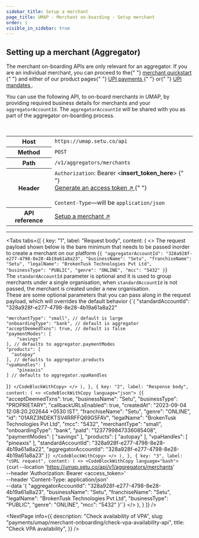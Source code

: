 ```yaml
---
sidebar_title: Setup a merchant
page_title: UMAP - Merchant on-boarding - Setup merchant
order: 1
visible_in_sidebar: true
---
```


## Setting up a merchant (Aggregator)

<Callout type="warning">
  The merchant on-boarding APIs are only relevant for an aggregator. If you are
  an individual merchant, you can proceed to the{" "}
  <a href="/payments/umap/quickstart" target="_self">
    merchant quickstart
  </a>{" "}
  and either of our product pages{" "}
  <a href="/payments/umap/payments" target="_self">
    UPI payments
  </a>{" "}
  or{" "}
  <a href="/payments/umap/mandates" target="_self">
    UPI mandates
  </a>
  .
</Callout>

<br />

You can use the following API, to on-board merchants in UMAP, by providing required business details for merchants and your `aggregatorAccountId`. The `aggregatorAccountId` will be shared with you as part of the aggregator on-boarding process.

<br />

<table>
  <tbody>
    <tr>
      <th>Host</th>
      <td>
        <code>https://umap.setu.co/api</code>
      </td>
    </tr>
    <tr>
      <th>Method</th>
      <td>
        <code>POST</code>
      </td>
    </tr>
    <tr>
      <th>Path</th>
      <td>
        <code>/v1/aggregators/merchants</code>
      </td>
    </tr>
    <tr>
      <th>Header</th>
      <td>
        <code>Authorization</code>: Bearer &lt;<b>insert_token_here</b>&gt;
        {" "}
        <br />
        <a href="/payments/umap/api-integration" target="_blank">
          Generate an access token ↗
        </a>{" "}
        <br />
        <br />
        <code>Content-Type</code>—will be <code>application/json</code>
      </td>
    </tr>
    <tr>
      <th>API reference</th>
      <td>
        <a
          href="/payments/umap/api-reference#/category~merchant/operation~merchant#createMerchantWrapper"
          target="_self"
        >
          Setup a merchant ↗
        </a>
      </td>
    </tr>
  </tbody>
</table>

<hr class="primary" />


<Tabs
   tabs={[
         {
            key: "1",
            label: "Request body",
            content: (
               <>
                  <Text>The request payload shown below is the bare minimum that needs to be passed inorder to create a merchant on our platform</Text>
                  <CodeBlockWithCopy language="json">
{`{
    "aggregatorAccountId": "328a928f-e277-4798-8e28-4b19a61a8a23",
    "businessName": "Setu",
    "franchiseName": "Setu",
    "legalName": "BrokenTusk Technologies Pvt Ltd",
    "businessType": "PUBLIC",
    "genre": "ONLINE",
    "mcc": "5432"
}`}
                </CodeBlockWithCopy>
                <br/>
                <Callout type="warning">
                    The <code>standardAccountId</code> parameter is optional and it is used to group merchants under a single organisation, when <code>standardAccountId</code> is not passed, the merchant is created under a new organisation.
                </Callout>
                <br/>
                <Text>These are some optional parameters that you can pass along in the request payload, which will overrides the default behavior</Text>
                <CodeBlockWithCopy language="json">
{`{
    "standardAccountId": "328a928f-e277-4798-8e28-4b19a61a8a22"
    
    "merchantType": "small", // default is large
    "onboardingType": "bank", // default is aggregator
    "acceptDeemedTxns": true, // default is false
    "paymentModes": [
        "savings"
    ], // defaults to aggregator.paymentModes
    "products": [
      "autopay"
    ], // defaults to aggregator.products
    "vpaHandles": [
        "pineaxis"
    ] // defaults to aggregator.vpaHandles
}`}
                  </CodeBlockWithCopy>
               </>
            ),
         },
         {
            key: "2",
            label: "Response body",
            content: (
               <>
                     <CodeBlockWithCopy language="json">
{`{
  "acceptDeemedTxns": true,
  "businessName": "Setu",
  "businessType": "PROPRIETARY",
  "callbackURLsEnabled": true,
  "createdAt": "2023-09-04 12:08:20.202644 +0530 IST",
  "franchiseName": "Setu",
  "genre": "ONLINE",
  "id": "01ARZ3NDEKTSV4RRFFQ69G5FAV",
  "legalName": "BrokenTusk Technologies Pvt Ltd",
  "mcc": "5432",
  "merchantType": "small",
  "onboardingType": "bank",
  "paId": "1237799847336085408",
  "paymentModes": [
    "savings"
  ],
  "products": [
    "autopay"
  ],
   "vpaHandles": [
    "pineaxis"
  ],
  "standardAccountId": "328a928f-e277-4798-8e28-4b19a61a8a22",
  "aggregatorAccountId": "328a928f-e277-4798-8e28-4b19a61a8a23"
}`}
                     </CodeBlockWithCopy>
               </>
            ),
         },
         {
            key: "3",
            label: "cURL request",
            content: (
               <>
                     <CodeBlockWithCopy language="bash">
{`curl --location 'https://umap.setu.co/api/v1/aggregators/merchants' \
--header 'Authorization: Bearer <access_token>' \
--header 'Content-Type: application/json' \
--data '{
    "aggregatorAccountId": "328a928f-e277-4798-8e28-4b19a61a8a23",
    "businessName": "Setu",
    "franchiseName": "Setu",
    "legalName": "BrokenTusk Technologies Pvt Ltd",
    "businessType": "PUBLIC",
    "genre": "ONLINE",
    "mcc": "5432"
}'`}
                     </CodeBlockWithCopy>
               </>
            ),
         }
   ]}
/>

<NextPage
  info={{
    description: "Check availability of VPA",
    slug: "payments/umap/merchant-onboarding/check-vpa-availability-api",
    title: "Check VPA availability",
  }}
/>

<WasPageHelpful />
